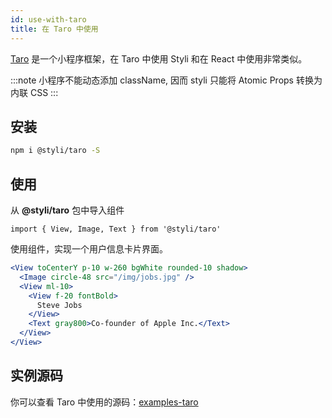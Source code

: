 ```yaml
---
id: use-with-taro
title: 在 Taro 中使用
---
```


[Taro](https://taro-docs.jd.com/taro/docs/README/index.html) 是一个小程序框架，在 Taro 中使用 Styli 和在 React 中使用非常类似。

:::note
小程序不能动态添加 className, 因而 styli 只能将 Atomic Props 转换为内联 CSS
:::

## 安装

```bash
npm i @styli/taro -S
```

## 使用

从 **@styli/taro** 包中导入组件

```tsx
import { View, Image, Text } from '@styli/taro'
```

使用组件，实现一个用户信息卡片界面。

```jsx live
<View toCenterY p-10 w-260 bgWhite rounded-10 shadow>
  <Image circle-48 src="/img/jobs.jpg" />
  <View ml-10>
    <View f-20 fontBold>
      Steve Jobs
    </View>
    <Text gray800>Co-founder of Apple Inc.</Text>
  </View>
</View>
```

## 实例源码

你可以查看 Taro 中使用的源码：[examples-taro](https://github.com/forsigner/styli/tree/master/packages/example-taro)
